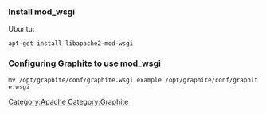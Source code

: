 ===  Install mod_wsgi ===
Ubuntu:
 apt-get install libapache2-mod-wsgi

=== Configuring Graphite to use mod_wsgi ===
 mv /opt/graphite/conf/graphite.wsgi.example /opt/graphite/conf/graphite.wsgi

[[Category:Apache]][[Category:Graphite]]
